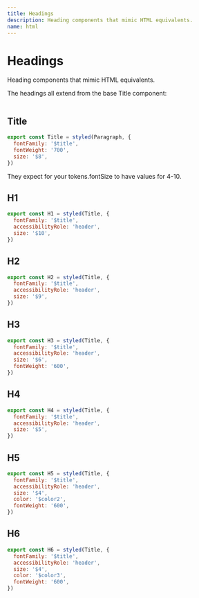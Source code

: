 ```yaml
---
title: Headings
description: Heading components that mimic HTML equivalents.
name: html
---
```


# Headings

<Description>Heading components that mimic HTML equivalents.</Description>

The headings all extend from the base Title component:

<HeroContainer>
  <HeadingsDemo />
</HeroContainer>

```jsx hero template=Headings

```

## Title

```jsx
export const Title = styled(Paragraph, {
  fontFamily: '$title',
  fontWeight: '700',
  size: '$8',
})
```

They expect for your tokens.fontSize to have values for 4-10.

## H1

```jsx
export const H1 = styled(Title, {
  fontFamily: '$title',
  accessibilityRole: 'header',
  size: '$10',
})
```

## H2

```jsx
export const H2 = styled(Title, {
  fontFamily: '$title',
  accessibilityRole: 'header',
  size: '$9',
})
```

## H3

```jsx
export const H3 = styled(Title, {
  fontFamily: '$title',
  accessibilityRole: 'header',
  size: '$6',
  fontWeight: '600',
})
```

## H4

```jsx
export const H4 = styled(Title, {
  fontFamily: '$title',
  accessibilityRole: 'header',
  size: '$5',
})
```

## H5

```jsx
export const H5 = styled(Title, {
  fontFamily: '$title',
  accessibilityRole: 'header',
  size: '$4',
  color: '$color2',
  fontWeight: '600',
})
```

## H6

```jsx
export const H6 = styled(Title, {
  fontFamily: '$title',
  accessibilityRole: 'header',
  size: '$4',
  color: '$color3',
  fontWeight: '600',
})
```
